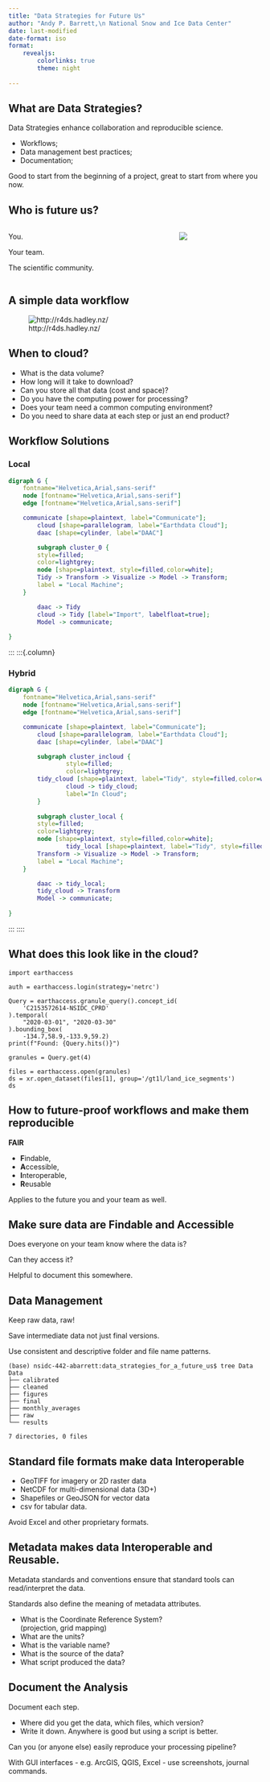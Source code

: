 ```yaml
---
title: "Data Strategies for Future Us"
author: "Andy P. Barrett,\n National Snow and Ice Data Center"
date: last-modified
date-format: iso
format:
    revealjs:
        colorlinks: true
        theme: night
        
---
```


## What are Data Strategies?

Data Strategies enhance collaboration and reproducible science.


 - Workflows;  
 - Data management best practices;  
 - Documentation;  


Good to start from the beginning of a project, great to start
from where you now.


## Who is future us?

:::: {.columns}  
::: {.column}  
You.

Your team.

The scientific community.
:::  

::: {.column}
![](images/starwars-teamwork.png)
:::
::::

## A simple data workflow
![http://r4ds.hadley.nz/](images/data-science-workflow.png)


## When to cloud?

 - What is the data volume?
 - How long will it take to download?
 - Can you store all that data (cost and space)?  
 - Do you have the computing power for processing?  
 - Does your team need a common computing environment?  
 - Do you need to share data at each step or just an end product?  


## Workflow Solutions

### Local

```dot
digraph G {
	fontname="Helvetica,Arial,sans-serif"
	node [fontname="Helvetica,Arial,sans-serif"]
	edge [fontname="Helvetica,Arial,sans-serif"]

	communicate [shape=plaintext, label="Communicate"];
        cloud [shape=parallelogram, label="Earthdata Cloud"];
        daac [shape=cylinder, label="DAAC"]

        subgraph cluster_0 {
		style=filled;
		color=lightgrey;
		node [shape=plaintext, style=filled,color=white];
		Tidy -> Transform -> Visualize -> Model -> Transform;
		label = "Local Machine";
	}

        daac -> Tidy
        cloud -> Tidy [label="Import", labelfloat=true];
        Model -> communicate;
        
}
```
:::
:::{.column}

### Hybrid

```dot
digraph G {
	fontname="Helvetica,Arial,sans-serif"
	node [fontname="Helvetica,Arial,sans-serif"]
	edge [fontname="Helvetica,Arial,sans-serif"]

	communicate [shape=plaintext, label="Communicate"];
        cloud [shape=parallelogram, label="Earthdata Cloud"];
        daac [shape=cylinder, label="DAAC"]

        subgraph cluster_incloud {
                style=filled;
                color=lightgrey;
		tidy_cloud [shape=plaintext, label="Tidy", style=filled,color=white];
                cloud -> tidy_cloud;
                label="In Cloud";
        }
        
        subgraph cluster_local {
		style=filled;
		color=lightgrey;
		node [shape=plaintext, style=filled,color=white];
                tidy_local [shape=plaintext, label="Tidy", style=filled,color=white];
		Transform -> Visualize -> Model -> Transform;
		label = "Local Machine";
	}

        daac -> tidy_local;
        tidy_cloud -> Transform
        Model -> communicate;
        
}
```
:::
::::

## What does this look like in the cloud?

```.python
import earthaccess

auth = earthaccess.login(strategy='netrc')

Query = earthaccess.granule_query().concept_id(
    'C2153572614-NSIDC_CPRD'
).temporal(
    "2020-03-01", "2020-03-30"
).bounding_box(
    -134.7,58.9,-133.9,59.2)
print(f"Found: {Query.hits()}")

granules = Query.get(4)

files = earthaccess.open(granules)
ds = xr.open_dataset(files[1], group='/gt1l/land_ice_segments')
ds
```


## How to future-proof workflows and make them reproducible

**FAIR**

 - **F**indable,
 - **A**ccessible,
 - **I**nteroperable,
 - **R**eusable

Applies to the future you and your team as well.


## Make sure data are **F**indable and **A**ccessible

Does everyone on your team know where the data is?

Can they access it?  

Helpful to document this somewhere.


## Data Management

Keep raw data, raw!

Save intermediate data not just final versions.

Use consistent and descriptive folder and file name patterns.

```
(base) nsidc-442-abarrett:data_strategies_for_a_future_us$ tree Data
Data
├── calibrated
├── cleaned
├── figures
├── final
├── monthly_averages
├── raw
└── results

7 directories, 0 files
```

## Standard file formats make data **I**nteroperable

 - GeoTIFF for imagery or 2D raster data   
 - NetCDF for multi-dimensional data (3D+)  
 - Shapefiles or GeoJSON for vector data  
 - csv for tabular data.

Avoid Excel and other proprietary formats.


## Metadata makes data **I**nteroperable and **R**eusable.  

Metadata standards and conventions ensure that standard tools can
read/interpret the data.

Standards also define the meaning of metadata attributes.

 - What is the Coordinate Reference System?  
   (projection, grid mapping)
 - What are the units?  
 - What is the variable name?  
 - What is the source of the data?  
 - What script produced the data?  


## Document the Analysis

Document each step.

 - Where did you get the data, which files, which version?
 - Write it down.  Anywhere is good but using a script is better.

Can you (or anyone else) easily reproduce your processing pipeline?

With GUI interfaces - e.g. ArcGIS, QGIS, Excel - use screenshots, journal commands.
